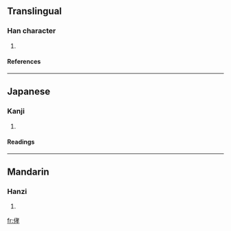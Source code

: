 ==Translingual==
===Han character===
{{Han char|rn=9|rad=人|as=07|sn=9|four=|canj=人十大木 (OJKD)}}
# {{defn|Han|sort=人07}}
====References====
{{Han ref|kx=0103.310|dkj=00658|dj=0219.090|hdz=10156.140|uh=4FBE|ud=20414}}
----
==Japanese==
===Kanji===
{{ja-kanji|grade=|rs=人07}}
# {{defn|Japanese}} 
====Readings====
{{ja-readings|on=[[こう]] (kō), [[きょう]] (kyō)|kun=[[おおきい]] (ookii)}}
----
==Mandarin==
===Hanzi===
{{cmn-hanzi|pin=[[hāo]] ([[hao1]])|wg=hao<sup>1</sup>}}
# {{defn|Mandarin}}

[[fr:侾]]